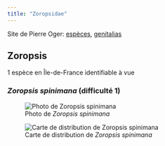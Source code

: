 ```yaml
---
title: "Zoropsidae"
---
```


Site de Pierre Oger: [espèces](https://arachno.piwigo.com/index?/category/534-zoropsidae), [genitalias](https://arachno.piwigo.com/index?/tags/1508-_zoropsidae)



## Zoropsis

1 espèce en Île-de-France identifiable à vue



### *Zoropsis spinimana* (difficulté 1)

![Photo de *Zoropsis spinimana*](chemin/vers/photo.jpg)

![Carte de distribution de *Zoropsis spinimana*](https://asfra.fr/Site/User_pages/Atlas/LR_ASFRA_Zoropsidae_Zoropsis%20spinimana_2022-03-10.jpeg)



